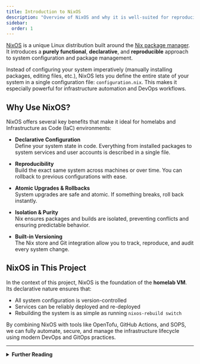 ```yaml
---
title: Introduction to NixOS
description: "Overview of NixOS and why it is well-suited for reproducible, declarative infrastructure."
sidebar:
  order: 1
---
```


[NixOS](https://nixos.org) is a unique Linux distribution built around the [Nix package manager](https://nixos.org/manual/nix/stable/). It introduces a **purely functional**, **declarative**, and **reproducible** approach to system configuration and package management.

Instead of configuring your system imperatively (manually installing packages, editing files, etc.), NixOS lets you define the entire state of your system in a single configuration file: `configuration.nix`. This makes it especially powerful for infrastructure automation and DevOps workflows.

## Why Use NixOS?

NixOS offers several key benefits that make it ideal for homelabs and Infrastructure as Code (IaC) environments:

- **Declarative Configuration**  
  Define your system state in code. Everything from installed packages to system services and user accounts is described in a single file.

- **Reproducibility**  
  Build the exact same system across machines or over time. You can rollback to previous configurations with ease.

- **Atomic Upgrades & Rollbacks**  
  System upgrades are safe and atomic. If something breaks, roll back instantly.

- **Isolation & Purity**  
  Nix ensures packages and builds are isolated, preventing conflicts and ensuring predictable behavior.

- **Built-in Versioning**  
  The Nix store and Git integration allow you to track, reproduce, and audit every system change.

## NixOS in This Project

In the context of this project, NixOS is the foundation of the **homelab VM**. Its declarative nature ensures that:

- All system configuration is version-controlled
- Services can be reliably deployed and re-deployed
- Rebuilding the system is as simple as running `nixos-rebuild switch`

By combining NixOS with tools like OpenTofu, GitHub Actions, and SOPS, we can fully automate, secure, and manage the infrastructure lifecycle using modern DevOps and GitOps practices.

---

<details>
  <summary>
    <strong>Further Reading</strong>
  </summary>

  <ul>
    <li><a href="https://nixos.org/manual/nixos/stable/" target="_blank" rel="noopener noreferrer">NixOS Manual</a></li>
    <li><a href="https://nixos.wiki/wiki/Overview_of_the_NixOS_Linux_distribution" target="_blank" rel="noopener noreferrer">Overview of NixOS</a></li>
    <li><a href="https://nixos.org/learn.html" target="_blank" rel="noopener noreferrer">Getting Started with NixOS</a></li>
    <li><a href="https://discourse.nixos.org/" target="_blank" rel="noopener noreferrer">NixOS Discourse Community</a></li>
    <li><a href="https://www.youtube.com/watch?v=9OMDnZWXjn4" target="_blank" rel="noopener noreferrer">NixOS Explained</a></li>
  </ul>
</details>
